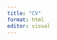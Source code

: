 ```yaml
---
title: "CV"
format: html
editor: visual
---
```


```{=html}
<script>
    window.onload = function() {
      window.location.href = "cv/Kaluderovic_CV.pdf" 
    };
  </script>
```
